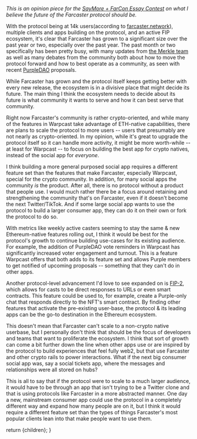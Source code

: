 
<ArticleMetaTags 
  title="Focus On What Doesn't Scale" 
  description="Focus On What Doesn't Scale"
  slug="focus-on-what-doesnt-scale"
  image="https://res.cloudinary.com/dz3c2rl2o/image/upload/v1704142853/media/FocusOnWhatDoesntScale.png"
/>

*This is an opinion piece for the [SayMore + FarCon Essay Contest](https://saymore.tv/contest) on what I believe the future of the Farcaster protocol should be.* 

With the protocol being at 14k users(according to [farcaster.network](https://farcaster.network)), multiple clients and apps building on the protocol, and an active FIP ecosystem, it's clear that Farcaster has grown to a significant size over the past year or two, especially over the past year. The past month or two specifically has been pretty busy, with many updates from [the Merkle team](https://merklemanufactory.com/) as well as many debates from the community both about how to move the protocol forward and how to best operate as a community, as seen with recent [PurpleDAO](https://purple.construction) proposals. 

While Farcaster has grown and the protocol itself keeps getting better with every new release, the ecosystem is in a divisive place that might decide its future. The main thing I think the ecosystem needs to decide about its future is what community it wants to serve and how it can best serve that community.

Right now Farcaster's community is rather crypto-oriented, and while many of the features in Warpcast take advantage of ETH-native capabilities, there are plans to scale the protocol to more users -- users that presumably are not nearly as crypto-oriented. In my opinion, while it's great to upgrade the protocol itself so it can handle more activity, it might be more worth-while -- at least for Warpcast -- to focus on building the best app for crypto natives, instead of the social app for *everyone*.

I think building a more general purposed social app requires a different feature set than the features that make Farcaster, especially Warpcast, special for the crypto community. In addition, for many social apps the community *is* the product. After all, there is no protocol without a product that people use. I would much rather there be a focus around retaining and strengthening the community that's on Farcaster, even if it doesn't become the next Twitter/TikTok. And if some large social app wants to use the protocol to build a larger consumer app, they can do it on their own or fork the protocol to do so.

With metrics like weekly active casters seeming to stay the same & new Ethereum-native features rolling out, I think it would be best for the protocol's growth to continue building use-cases for its existing audience. For example, the addition of PurpleDAO vote reminders in Warpcast has significantly increased voter engagement and turnout. This is a feature Warpcast offers that both adds to its feature set and allows Purple members to get notified of upcoming proposals -- something that they can't do in other apps. 

Another protocol-level advancement I'd love to see expanded on is [FIP-2](https://github.com/farcasterxyz/protocol/discussions/71), which allows for casts to be direct responses to URLs or even smart contracts. This feature could be used to, for example, create a Purple-only chat that responds directly to the NFT's smart contract. By finding other features that activate the pre-existing user-base, the protocol & its leading apps can be the go-to destination in the Ethereum ecosystem.

<CldImage src="media/PurpleFIP2.jpg" width="900" height="900" className="p-2" />

This doesn't mean that Farcaster can't scale to a non-crypto native userbase, but I personally don't think that should be the focus of developers and teams that want to proliferate the ecosystem. I think that sort of growth can come a bit further down the line when other apps use or are inspired by the protocol to build experiences that feel fully web2, but that use Farcaster and other crypto rails to power interactions. What if the next big consumer social app was, say a social tickets app, where the messages and relationships were all stored on hubs? 

This is all to say that if the protocol were to scale to a much larger audience, it would have to be through an app that isn't trying to be a Twitter clone and that is using protocols like Farcaster in a more abstracted manner. One day a new, mainstream consumer app could use the protocol in a completely different way and expand how many people are on it, but I think it would require a different feature set than the types of things Farcaster's most popular clients lean into that make people want to use them.

  return <MdxLayout>{children}</MdxLayout>;
}